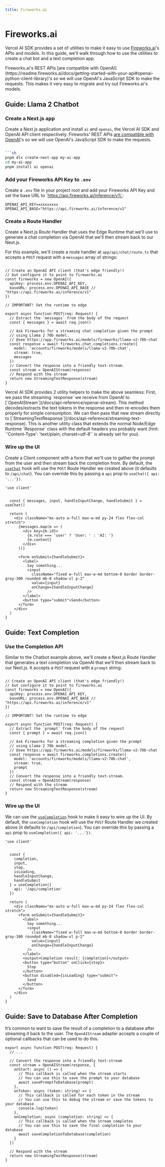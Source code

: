 ```yaml
---
title: Fireworks.ai
---
```



# Fireworks.ai

Vercel AI SDK provides a set of utilities to make it easy to use [Fireworks.ai](https://app.fireworks.ai)'s APIs and models. In this guide, we'll walk through how to use the utilities to create a chat bot and a text completion app.

<Callout>
  Fireworks.ai's REST APIs [are compatible with
  OpenAI](https://readme.fireworks.ai/docs/getting-started-with-your-api#openai-python-client-library)'s
  so we will use OpenAI's JavaScript SDK to make the requests. This makes it
  very easy to migrate and try out Fireworks.ai's models.
</Callout>

## Guide: Llama 2 Chatbot

<Steps>

### Create a Next.js app

Create a Next.js application and install `ai` and `openai`, the Vercel AI SDK and OpenAI API client respectively. Fireworks' REST APIs [are compatible with OpenAI](https://readme.fireworks.ai/docs/getting-started-with-your-api#openai-python-client-library)'s so we will use OpenAI's JavaScript SDK to make the requests.

````sh

```sh
pnpm dlx create-next-app my-ai-app
cd my-ai-app
pnpm install ai openai
````

### Add your Fireworks API Key to `.env`

Create a `.env` file in your project root and add your Fireworks API Key and set the base URL to \`https://api.fireworks.ai/inference/v1\`:

```env filename=".env"
OPENAI_API_KEY=xxxxxxxxx
OPENAI_API_BASE="https://api.fireworks.ai/inference/v1"
```

### Create a Route Handler

Create a Next.js Route Handler that uses the Edge Runtime that we'll use to generate a chat completion via OpenAI that we'll then stream back to our Next.js.

For this example, we'll create a route handler at `app/api/chat/route.ts` that accepts a `POST` request with a `messages` array of strings:

```tsx filename="app/api/chat/route.ts" showLineNumbers

// Create an OpenAI API client (that's edge friendly!)
// but configure it to point to fireworks.ai
const fireworks = new OpenAI({
  apiKey: process.env.OPENAI_API_KEY,
  baseURL: process.env.OPENAI_API_BASE // "https://api.fireworks.ai/inference/v1"
})

// IMPORTANT! Set the runtime to edge

export async function POST(req: Request) {
  // Extract the `messages` from the body of the request
  const { messages } = await req.json()

  // Ask Fireworks for a streaming chat completion given the prompt
  // using Llama 2 70b model.
  // @see https://app.fireworks.ai/models/fireworks/llama-v2-70b-chat
  const response = await fireworks.chat.completions.create({
    model: 'accounts/fireworks/models/llama-v2-70b-chat',
    stream: true,
    messages
  })
  // Convert the response into a friendly text-stream.
  const stream = OpenAIStream(response)
  // Respond with the stream
  return new StreamingTextResponse(stream)
}
```

<Callout>
  Vercel AI SDK provides 2 utility helpers to make the above seamless: First, we
  pass the streaming `response` we receive from OpenAI to
  [`OpenAIStream`](/docs/api-reference/openai-stream). This method
  decodes/extracts the text tokens in the response and then re-encodes them
  properly for simple consumption. We can then pass that new stream directly to
  [`StreamingTextResponse`](/docs/api-reference/streaming-text-response). This
  is another utility class that extends the normal Node/Edge Runtime `Response`
  class with the default headers you probably want (hint: `'Content-Type':
  'text/plain; charset=utf-8'` is already set for you).
</Callout>

### Wire up the UI

Create a Client component with a form that we'll use to gather the prompt from the user and then stream back the completion from.
By default, the [`useChat`](/docs/api-reference/use-chat) hook will use the `POST` Route Handler we created above (it defaults to `/api/chat`). You can override this by passing a `api` prop to `useChat({ api: '...'})`.

```tsx filename="app/page.tsx" showLineNumbers
'use client'


  const { messages, input, handleInputChange, handleSubmit } = useChat()

  return (
    <div className="mx-auto w-full max-w-md py-24 flex flex-col stretch">
      {messages.map(m => (
        <div key={m.id}>
          {m.role === 'user' ? 'User: ' : 'AI: '}
          {m.content}
        </div>
      ))}

      <form onSubmit={handleSubmit}>
        <label>
          Say something...
          <input
            className="fixed w-full max-w-md bottom-0 border border-gray-300 rounded mb-8 shadow-xl p-2"
            value={input}
            onChange={handleInputChange}
          />
        </label>
        <button type="submit">Send</button>
      </form>
    </div>
  )
}
```

</Steps>

## Guide: Text Completion

<Steps>

### Use the Completion API

Similar to the Chatbot example above, we'll create a Next.js Route Handler that generates a text completion via OpenAI that we'll then stream back to our Next.js. It accepts a `POST` request with a `prompt` string:

```tsx filename="app/api/completion/route.ts" showLineNumbers

// Create an OpenAI API client (that's edge friendly!)
// but configure it to point to fireworks.ai
const fireworks = new OpenAI({
  apiKey: process.env.OPENAI_API_KEY,
  baseURL: process.env.OPENAI_API_BASE // "https://api.fireworks.ai/inference/v1"
})

// IMPORTANT! Set the runtime to edge

export async function POST(req: Request) {
  // Extract the `prompt` from the body of the request
  const { prompt } = await req.json()

  // Ask Fireworks for a streaming completion given the prompt
  // using Llama 2 70b model.
  // @see https://app.fireworks.ai/models/fireworks/llama-v2-70b-chat
  const response = await fireworks.completions.create({
    model: 'accounts/fireworks/models/llama-v2-70b-chat',
    stream: true,
    prompt
  })
  // Convert the response into a friendly text-stream.
  const stream = OpenAIStream(response)
  // Respond with the stream
  return new StreamingTextResponse(stream)
}
```

### Wire up the UI

We can use the [`useCompletion`](/docs/api-reference/use-completion) hook to make it easy to wire up the UI. By default, the `useCompletion` hook will use the `POST` Route Handler we created above (it defaults to `/api/completion`). You can override this by passing a `api` prop to `useCompletion({ api: '...'})`.

```tsx filename="app/page.tsx" showLineNumbers
'use client'


  const {
    completion,
    input,
    stop,
    isLoading,
    handleInputChange,
    handleSubmit
  } = useCompletion({
    api: '/api/completion'
  })

  return (
    <div className="mx-auto w-full max-w-md py-24 flex flex-col stretch">
      <form onSubmit={handleSubmit}>
        <label>
          Say something...
          <input
            className="fixed w-full max-w-md bottom-0 border border-gray-300 rounded mb-8 shadow-xl p-2"
            value={input}
            onChange={handleInputChange}
          />
        </label>
        <output>Completion result: {completion}</output>
        <button type="button" onClick={stop}>
          Stop
        </button>
        <button disabled={isLoading} type="submit">
          Send
        </button>
      </form>
    </div>
  )
}
```

</Steps>

## Guide: Save to Database After Completion

It’s common to want to save the result of a completion to a database after streaming it back to the user. The `OpenAIStream` adapter accepts a couple of optional callbacks that can be used to do this.

```tsx filename="app/api/completion/route.ts" showLineNumbers
export async function POST(req: Request) {
  // ...

  // Convert the response into a friendly text-stream
  const stream = OpenAIStream(response, {
    onStart: async () => {
      // This callback is called when the stream starts
      // You can use this to save the prompt to your database
      await savePromptToDatabase(prompt)
    },
    onToken: async (token: string) => {
      // This callback is called for each token in the stream
      // You can use this to debug the stream or save the tokens to your database
      console.log(token)
    },
    onCompletion: async (completion: string) => {
      // This callback is called when the stream completes
      // You can use this to save the final completion to your database
      await saveCompletionToDatabase(completion)
    }
  })

  // Respond with the stream
  return new StreamingTextResponse(stream)
}
```
